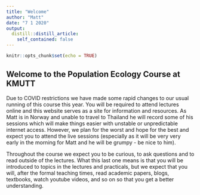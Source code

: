 ```yaml
---
title: "Welcome"
author: "Matt"
date: "7 1 2020"
output:
  distill::distill_article:
    self_contained: false
---
```


```r
knitr::opts_chunk$set(echo = TRUE)
```

## Welcome to the Population Ecology Course at KMUTT

Due to COVID restrictions we have made some rapid changes to our usual running of this course this year. You will be required to attend lectures online and this website serves as a site for information and resources. As Matt is in Norway and unable to travel to Thailand he will record some of his sessions which will make things easier with unstable or unpredictable internet access. However, we plan for the worst and hope for the best and expect you to attend the live sessions (especially as it will be very very early in the morning for Matt and he will be grumpy - be nice to him). 

Throughout the course we expect you to be curious, to ask questions and to read outside of the lectures. What this last one means is that you will be introduced to topics in the lectures and practicals, but we expect that you will, after the formal teaching times, read academic papers, blogs, textbooks, watch youtube videos, and so on so that you get a better understanding.